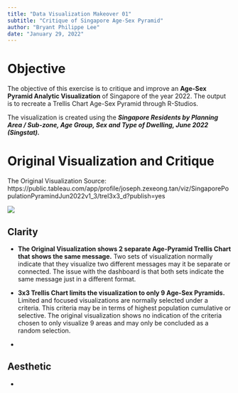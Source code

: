 ```yaml
---
title: "Data Visualization Makeover 01"
subtitle: "Critique of Singapore Age-Sex Pyramid"
author: "Bryant Philippe Lee"
date: "January 29, 2022"
---
```


# Objective

The objective of this exercise is to critique and improve an **Age-Sex Pyramid Analytic Visualization** of Singapore of the year 2022. The output is to recreate a Trellis Chart Age-Sex Pyramid through R-Studios.

The visualization is created using the ***Singapore Residents by Planning Area / Sub-zone, Age Group, Sex and Type of Dwelling, June 2022 (Singstat).***

# Original Visualization and Critique

The Original Visualization Source: https://public.tableau.com/app/profile/joseph.zexeong.tan/viz/SingaporePopulationPyramindJun2022v1_3/trel3x3_d?publish=yes

![](images/image-2072046901.png)

## Clarity

-   **The Original Visualization shows 2 separate Age-Pyramid Trellis Chart that shows the same message.** Two sets of visualization normally indicate that they visualize two different messages may it be separate or connected. The issue with the dashboard is that both sets indicate the same message just in a different format.

-   **3x3 Trellis Chart limits the visualization to only 9 Age-Sex Pyramids.** Limited and focused visualizations are normally selected under a criteria. This criteria may be in terms of highest population cumulative or selective. The original visualization shows no indication of the criteria chosen to only visualize 9 areas and may only be concluded as a random selection.

-   

## Aesthetic 

-   

